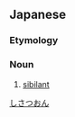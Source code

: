 ==Japanese==

===Etymology===
{{wikipedia|lang=ja}}
{{ja-kanjitab|し|さつ|おん|yomi=o}}
{{compound|歯|tr1=[[shi]]|t1=[[tooth]]|擦音|tr2=[[satsuon]]|t2=[[fricative]]|lang=ja|sort=しさつおん}}

===Noun===
{{ja-noun|しさつおん}}

# {{lb|ja|phonetics|sort=しさつおん}} [[sibilant]]
[[Category:ja:Sound|しさつおん]]